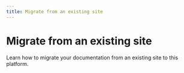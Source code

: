 ```yaml
---
title: Migrate from an existing site
---
```


# Migrate from an existing site

Learn how to migrate your documentation from an existing site to this platform. 